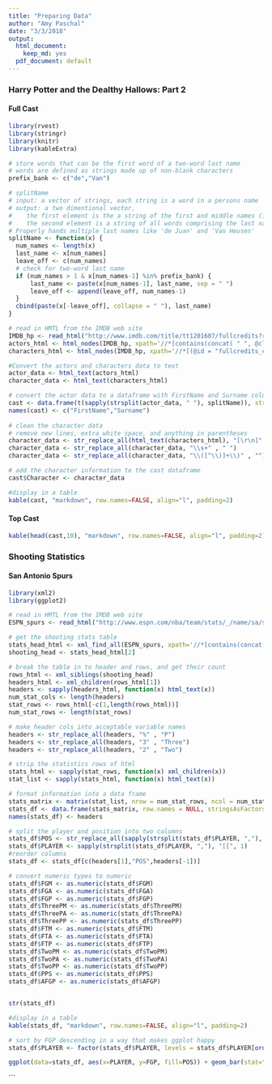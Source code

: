 ```yaml
---
title: "Preparing Data"
author: "Amy Paschal"
date: "3/3/2018"
output:
  html_document:
    keep_md: yes
  pdf_document: default
---
```


### Harry Potter and the Dealthy Hallows: Part 2
#### Full Cast
```r
library(rvest)
library(stringr)
library(knitr)
library(kableExtra)

# store words that can be the first word of a two-word last name
# words are defined as strings made up of non-blank characters
prefix_bank <- c("de","Van")

# splitName
# input: a vector of strings, each string is a word in a persons name
# output: a two dimentional vector, 
#    the first element is the a string of the first and middle names (i.e. all words not part of the last name)
#    the second element is a string of all words comprising the last name
# Properly hands multiple last names like 'de Juan' and 'Van Heusen'
splitName <- function(x) {
  num_names <- length(x)
  last_name <- x[num_names]
  leave_off <- c(num_names)
  # check for two-word last name
  if (num_names > 1 & x[num_names-1] %in% prefix_bank) {
      last_name <- paste(x[num_names-1], last_name, sep = " ")
      leave_off <- append(leave_off, num_names-1)
  }
  cbind(paste(x[-leave_off], collapse = " "), last_name)
}

# read in HMTL from the IMDB web site
IMDB_hp <- read_html("http://www.imdb.com/title/tt1201607/fullcredits?ref_=tt_ql_1")
actors_html <- html_nodes(IMDB_hp, xpath='//*[contains(concat( " ", @class, " " ), concat( " ", "itemprop", " " ))]//*[contains(concat( " ", @class, " " ), concat( " ", "itemprop", " " ))]')
characters_html <- html_nodes(IMDB_hp, xpath='//*[(@id = "fullcredits_content")]//div')

#Convert the actors and characters data to text
actor_data <- html_text(actors_html)
character_data <- html_text(characters_html)

# convert the actor data to a dataframe with FirstName and Surname columns
cast <- data.frame(t(sapply(strsplit(actor_data, " "), splitName)), stringsAsFactors = FALSE)
names(cast) <- c("FirstName","Surname")
         
# clean the character data
# remove new lines, extra white space, and anything in parentheses
character_data <- str_replace_all(html_text(characters_html), "[\r\n]" , "")
character_data <- str_replace_all(character_data, "\\s+" , " ")
character_data <- str_replace_all(character_data, "\\([^\\)]+\\)" , "")

# add the character information to the cast dataframe
cast$Character <- character_data

#display in a table
kable(cast, "markdown", row.names=FALSE, align="l", padding=2)

```
#### Top Cast
```r
kable(head(cast,10), "markdown", row.names=FALSE, align="l", padding=2)
```
### Shooting Statistics
#### San Antonio Spurs

```r
library(xml2)
library(ggplot2)

# read in HMTL from the IMDB web site
ESPN_spurs <- read_html("http://www.espn.com/nba/team/stats/_/name/sa/san-antonio-spurs")

# get the shooting stats table
stats_head_html <- xml_find_all(ESPN_spurs, xpath='//*[contains(concat( " ", @class, " " ), concat( " ", "stathead", " " ))]')
shooting_head <- stats_head_html[2]

# break the table in to header and rows, and get their count
rows_html <- xml_siblings(shooting_head) 
headers_html <- xml_children(rows_html[1])
headers <- sapply(headers_html, function(x) html_text(x))
num_stat_cols <- length(headers)
stat_rows <- rows_html[-c(1,length(rows_html))]
num_stat_rows <- length(stat_rows)

# make header cols into acceptable variable names
headers <- str_replace_all(headers, "%" , "P")
headers <- str_replace_all(headers, "3" , "Three")
headers <- str_replace_all(headers, "2" , "Two")

# strip the statistics rows of html
stats_html <- sapply(stat_rows, function(x) xml_children(x))
stat_list <- sapply(stats_html, function(x) html_text(x))

# format information into a data frame
stats_matrix <- matrix(stat_list, nrow = num_stat_rows, ncol = num_stat_cols, byrow = TRUE)
stats_df <- data.frame(stats_matrix, row.names = NULL, stringsAsFactors = FALSE)
names(stats_df) <- headers

# split the player and position into two columns
stats_df$POS <- str_replace_all(sapply(strsplit(stats_df$PLAYER, ","), "[[", 2),"\\s+","")
stats_df$PLAYER <- sapply(strsplit(stats_df$PLAYER, ","), "[[", 1)
#reorder columns
stats_df <- stats_df[c(headers[1],"POS",headers[-1])]

# convert numeric types to numeric
stats_df$FGM <- as.numeric(stats_df$FGM)
stats_df$FGA <- as.numeric(stats_df$FGA)
stats_df$FGP <- as.numeric(stats_df$FGP)
stats_df$ThreePM <- as.numeric(stats_df$ThreePM)
stats_df$ThreePA <- as.numeric(stats_df$ThreePA)
stats_df$ThreePP <- as.numeric(stats_df$ThreePP)
stats_df$FTM <- as.numeric(stats_df$FTM)
stats_df$FTA <- as.numeric(stats_df$FTA)
stats_df$FTP <- as.numeric(stats_df$FTP)
stats_df$TwoPM <- as.numeric(stats_df$TwoPM)
stats_df$TwoPA <- as.numeric(stats_df$TwoPA)
stats_df$TwoPP <- as.numeric(stats_df$TwoPP)
stats_df$PPS <- as.numeric(stats_df$PPS)
stats_df$AFGP <- as.numeric(stats_df$AFGP)


str(stats_df)

#display in a table
kable(stats_df, "markdown", row.names=FALSE, align="l", padding=2)

# sort by FGP descending in a way that makes ggplot happy
stats_df$PLAYER <- factor(stats_df$PLAYER, levels = stats_df$PLAYER[order(-stats_df$FGP)])

ggplot(data=stats_df, aes(x=PLAYER, y=FGP, fill=POS)) + geom_bar(stat="identity", width=.7) + theme(axis.text.x = element_text(angle = 90, hjust = 1)) + labs(title="Field Goal Percentage by Player", x ="Players", y = "Field Goal Percentage") + scale_fill_manual("Positions", values = c("PF" = "steelblue2", "SF" = "darkgoldenrod2", "C" = "coral1", "PG" ="darkseagreen", "SG" ="burlywood2"))
```

```